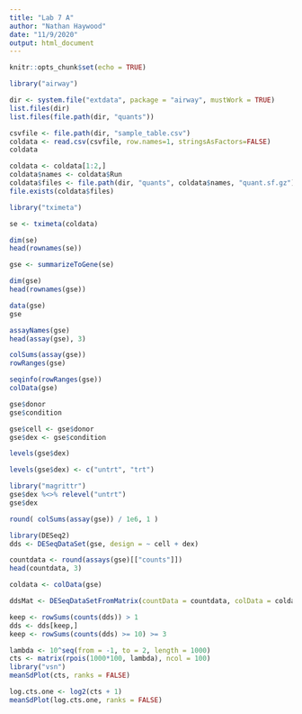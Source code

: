 ```yaml
---
title: "Lab 7 A"
author: "Nathan Haywood"
date: "11/9/2020"
output: html_document
---
```


```r
knitr::opts_chunk$set(echo = TRUE)
```

```r
library("airway")
```

```r
dir <- system.file("extdata", package = "airway", mustWork = TRUE)
list.files(dir)
list.files(file.path(dir, "quants"))
```

```r
csvfile <- file.path(dir, "sample_table.csv")
coldata <- read.csv(csvfile, row.names=1, stringsAsFactors=FALSE)
coldata
```

```r
coldata <- coldata[1:2,]
coldata$names <- coldata$Run
coldata$files <- file.path(dir, "quants", coldata$names, "quant.sf.gz")
file.exists(coldata$files)
```

```r
library("tximeta")
```

```r
se <- tximeta(coldata)
```

```r
dim(se)
head(rownames(se))
```

```r
gse <- summarizeToGene(se)
```

```r
dim(gse)
head(rownames(gse))
```

```r
data(gse)
gse
```

```r
assayNames(gse)
head(assay(gse), 3)
```

```r
colSums(assay(gse))
rowRanges(gse)
```

```r
seqinfo(rowRanges(gse))
colData(gse)
```

```r
gse$donor
gse$condition
```

```r
gse$cell <- gse$donor
gse$dex <- gse$condition
```

```r
levels(gse$dex)
```

```r
levels(gse$dex) <- c("untrt", "trt")
```

```r
library("magrittr")
gse$dex %<>% relevel("untrt")
gse$dex
```

```r
round( colSums(assay(gse)) / 1e6, 1 )
```

```r
library(DESeq2)
dds <- DESeqDataSet(gse, design = ~ cell + dex)
```

```r
countdata <- round(assays(gse)[["counts"]])
head(countdata, 3)
```

```r
coldata <- colData(gse)

ddsMat <- DESeqDataSetFromMatrix(countData = countdata, colData = coldata, design = ~ cell + dex)
```

```r
keep <- rowSums(counts(dds)) > 1
dds <- dds[keep,]
keep <- rowSums(counts(dds) >= 10) >= 3
```

```r
lambda <- 10^seq(from = -1, to = 2, length = 1000)
cts <- matrix(rpois(1000*100, lambda), ncol = 100)
library("vsn")
meanSdPlot(cts, ranks = FALSE)
```

```r
log.cts.one <- log2(cts + 1)
meanSdPlot(log.cts.one, ranks = FALSE)
```





























